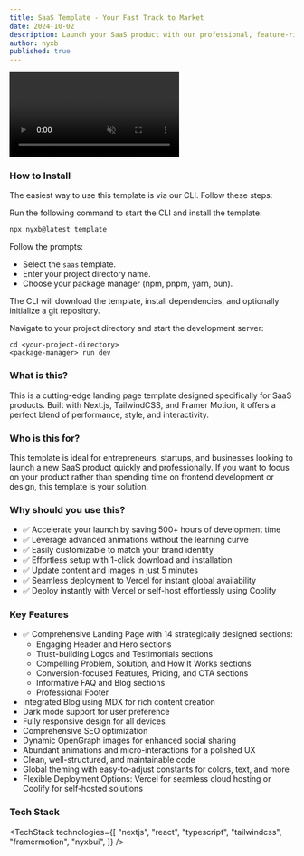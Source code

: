 ```yaml
---
title: SaaS Template - Your Fast Track to Market
date: 2024-10-02
description: Launch your SaaS product with our professional, feature-rich landing page template.
author: nyxb
published: true
---
```


<div className="flex max-w-[800px] flex-col gap-4">
  <video
    autoPlay
    loop
    muted
    src="/videos/saas-demo.mp4"
    className="w-full rounded-xl border shadow-2xl"
  />
  <div className="flex w-full flex-col gap-2 sm:flex-row">
    <RepoDownload repo={"saas"} owner={"nyxb"} free />
    <TemplatePreview href="https://saas-nyxbui.vercel.app/">
      Live Preview
    </TemplatePreview>
  </div>
</div>

### How to Install

The easiest way to use this template is via our CLI. Follow these steps:

<Steps>

<Step> Run the following command to start the CLI and install the template:</Step>

```bash
npx nyxb@latest template
```

<Step> Follow the prompts: </Step>
   - Select the `saas` template.
   - Enter your project directory name.
   - Choose your package manager (npm, pnpm, yarn, bun).

<Step> The CLI will download the template, install dependencies, and optionally initialize a git repository. </Step>

<Step> Navigate to your project directory and start the development server: </Step>

```bash-session
cd <your-project-directory>
<package-manager> run dev
```
</Steps>

### What is this?

This is a cutting-edge landing page template designed specifically for SaaS products. Built with Next.js, TailwindCSS, and Framer Motion, it offers a perfect blend of performance, style, and interactivity.

### Who is this for?

This template is ideal for entrepreneurs, startups, and businesses looking to launch a new SaaS product quickly and professionally. If you want to focus on your product rather than spending time on frontend development or design, this template is your solution.

### Why should you use this?

- ✅ Accelerate your launch by saving 500+ hours of development time
- ✅ Leverage advanced animations without the learning curve
- ✅ Easily customizable to match your brand identity
- ✅ Effortless setup with 1-click download and installation
- ✅ Update content and images in just 5 minutes
- ✅ Seamless deployment to Vercel for instant global availability
- ✅ Deploy instantly with Vercel or self-host effortlessly using Coolify

### Key Features

- ✅ Comprehensive Landing Page with 14 strategically designed sections:
  - Engaging Header and Hero sections
  - Trust-building Logos and Testimonials sections
  - Compelling Problem, Solution, and How It Works sections
  - Conversion-focused Features, Pricing, and CTA sections
  - Informative FAQ and Blog sections
  - Professional Footer
- Integrated Blog using MDX for rich content creation
- Dark mode support for user preference
- Fully responsive design for all devices
- Comprehensive SEO optimization
- Dynamic OpenGraph images for enhanced social sharing
- Abundant animations and micro-interactions for a polished UX
- Clean, well-structured, and maintainable code
- Global theming with easy-to-adjust constants for colors, text, and more
- Flexible Deployment Options: Vercel for seamless cloud hosting or Coolify for self-hosted solutions

### Tech Stack

<TechStack
  technologies={[
    "nextjs",
    "react",
    "typescript",
    "tailwindcss",
    "framermotion",
    "nyxbui",
  ]}
/>
